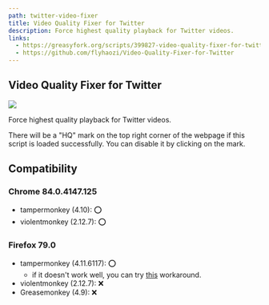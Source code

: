 ```yaml
---
path: twitter-video-fixer
title: Video Quality Fixer for Twitter
description: Force highest quality playback for Twitter videos.
links:
  - https://greasyfork.org/scripts/399827-video-quality-fixer-for-twitter
  - https://github.com/flyhaozi/Video-Quality-Fixer-for-Twitter
---
```

## Video Quality Fixer for Twitter
[![](https://img.shields.io/github/stars/flyhaozi/Video-Quality-Fixer-for-Twitter?style=social)](https://github.com/flyhaozi/Video-Quality-Fixer-for-Twitter)

Force highest quality playback for Twitter videos.

There will be a "HQ" mark on the top right corner of the webpage if this script is loaded successfully. You can disable it by clicking on the mark.

## Compatibility
### Chrome 84.0.4147.125
- tampermonkey (4.10): ⭕
- violentmonkey (2.12.7): ⭕

### Firefox 79.0
- tampermonkey (4.11.6117): ⭕
  - if it doesn't work well, you can try [this](https://github.com/Tampermonkey/tampermonkey/issues/952#issuecomment-638373937) workaround.
- violentmonkey (2.12.7): ❌
- Greasemonkey (4.9): ❌